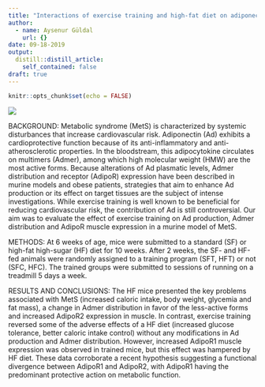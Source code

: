 ```yaml
---
title: "Interactions of exercise training and high-fat diet on adiponectine forms and muscle receptors in mice"
author:
  - name: Aysenur Güldal
    url: {}
date: 09-18-2019
output:
  distill::distill_article:
    self_contained: false
draft: true
---
```


```r
knitr::opts_chunk$set(echo = FALSE)
```


![](https://www.cardiologie-pratique.com/sites/www.cardiologie-pratique.com/files/styles/complet_282_188/public/legacy/article/une/capture_decran_2016-10-21_a_14.46.19.png?itok=PzvMK_rR)

BACKGROUND:
Metabolic syndrome (MetS) is characterized by systemic disturbances that increase cardiovascular risk. Adiponectin (Ad) exhibits a cardioprotective function because of its anti-inflammatory and anti-atherosclerotic properties. In the bloodstream, this adipocytokine circulates on multimers (Admer), among which high molecular weight (HMW) are the most active forms. Because alterations of Ad plasmatic levels, Admer distribution and receptor (AdipoR) expression have been described in murine models and obese patients, strategies that aim to enhance Ad production or its effect on target tissues are the subject of intense investigations. While exercise training is well known to be beneficial for reducing cardiovascular risk, the contribution of Ad is still controversial. Our aim was to evaluate the effect of exercise training on Ad production, Admer distribution and AdipoR muscle expression in a murine model of MetS.

METHODS:
At 6 weeks of age, mice were submitted to a standard (SF) or high-fat high-sugar (HF) diet for 10 weeks. After 2 weeks, the SF- and HF-fed animals were randomly assigned to a training program (SFT, HFT) or not (SFC, HFC). The trained groups were submitted to sessions of running on a treadmill 5 days a week.

RESULTS AND CONCLUSIONS:
The HF mice presented the key problems associated with MetS (increased caloric intake, body weight, glycemia and fat mass), a change in Admer distribution in favor of the less-active forms and increased AdipoR2 expression in muscle. In contrast, exercise training reversed some of the adverse effects of a HF diet (increased glucose tolerance, better caloric intake control) without any modifications in Ad production and Admer distribution. However, increased AdipoR1 muscle expression was observed in trained mice, but this effect was hampered by HF diet. These data corroborate a recent hypothesis suggesting a functional divergence between AdipoR1 and AdipoR2, with AdipoR1 having the predominant protective action on metabolic function.

